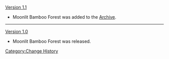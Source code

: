 [[Version 1.1]]
* Moonlit Bamboo Forest was added to the [[Archive]].
----
[[Version 1.0]]
* Moonlit Bamboo Forest was released.
<noinclude>[[Category:Change History]]</noinclude>